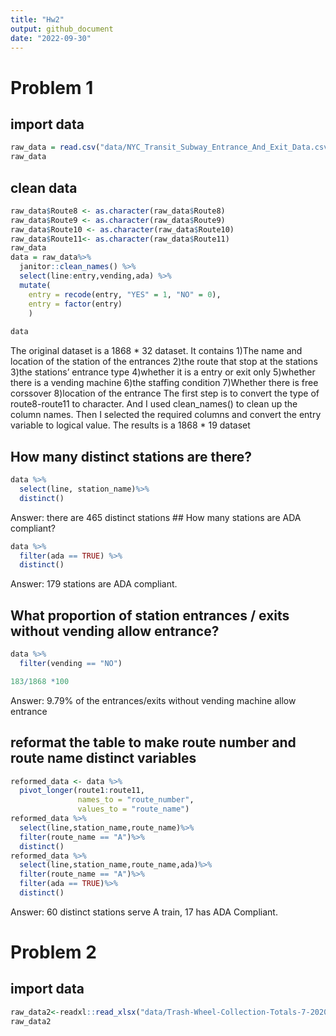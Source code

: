 ```yaml
---
title: "Hw2"
output: github_document
date: "2022-09-30"
---
```


# Problem 1 

## import data

```r
raw_data = read.csv("data/NYC_Transit_Subway_Entrance_And_Exit_Data.csv")
raw_data
```
## clean data
```r
raw_data$Route8 <- as.character(raw_data$Route8)
raw_data$Route9 <- as.character(raw_data$Route9)
raw_data$Route10 <- as.character(raw_data$Route10)
raw_data$Route11<- as.character(raw_data$Route11)
raw_data
data = raw_data%>%
  janitor::clean_names() %>% 
  select(line:entry,vending,ada) %>%
  mutate(
    entry = recode(entry, "YES" = 1, "NO" = 0),
    entry = factor(entry)
    )
  
data
```
The original dataset is a 1868 * 32 dataset. It contains 
1)The name and location of the station of the entrances
2)the route that stop at the stations
3)the stations' entrance type
4)whether it is a entry or exit only
5)whether there is a vending machine
6)the staffing condition 
7)Whether there is free corssover
8)location of the entrance 
The first step is to convert the type of route8-route11 to character.
And I used clean_names() to clean up the column names. Then I selected the required columns and convert the entry variable to logical value. 
The results is a 1868 * 19 dataset

## How many distinct stations are there?
```r
data %>%
  select(line, station_name)%>%
  distinct()
```
Answer: there are 465 distinct stations
## How many stations are ADA compliant?
```r
data %>%
  filter(ada == TRUE) %>%
  distinct()

```
Answer: 179 stations are ADA compliant.

## What proportion of station entrances / exits without vending allow entrance?
```r
data %>%
  filter(vending == "NO")
```
```r
183/1868 *100
```
Answer: 9.79% of the entrances/exits without vending machine allow entrance

## reformat the table to make route number and route name  distinct variables
```r
reformed_data <- data %>%
  pivot_longer(route1:route11,
               names_to = "route_number",
               values_to = "route_name")
reformed_data %>%
  select(line,station_name,route_name)%>%
  filter(route_name == "A")%>%
  distinct()
reformed_data %>%
  select(line,station_name,route_name,ada)%>%
  filter(route_name == "A")%>%
  filter(ada == TRUE)%>%
  distinct()

```
Answer: 60 distinct stations serve A train, 17 has ADA Compliant.


# Problem 2
## import data
```r
raw_data2<-readxl::read_xlsx("data/Trash-Wheel-Collection-Totals-7-2020-2.xlsx")
raw_data2
```
